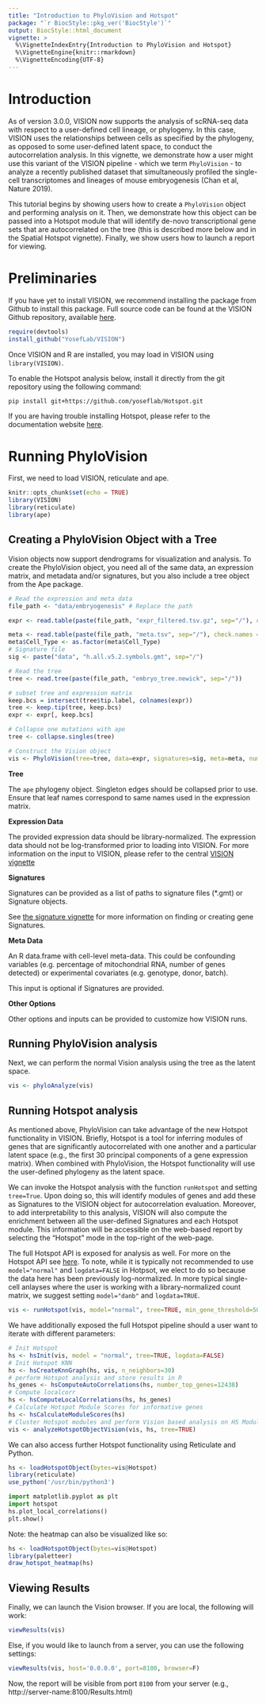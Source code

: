 ```yaml
---
title: "Introduction to PhyloVision and Hotspot"
package: "`r BiocStyle::pkg_ver('BiocStyle')`"
output: BiocStyle::html_document
vignette: >
  %\VignetteIndexEntry{Introduction to PhyloVision and Hotspot}
  %\VignetteEngine{knitr::rmarkdown}
  %\VignetteEncoding{UTF-8}
---
```


# Introduction
As of version 3.0.0, VISION now supports the analysis of scRNA-seq data with respect to a user-defined cell lineage, or phylogeny. In this case, VISION uses the relationships between cells as specified by the phylogeny, as opposed to some user-defined latent space, to conduct the autocorrelation analysis. In this vignette, we demonstrate how a user might use this variant of the VISION pipeline - which we term `PhyloVision` - to analyze a recently published dataset that simultaneously profiled the single-cell transcriptomes and lineages of mouse embryogenesis (Chan et al, Nature 2019).

This tutorial begins by showing users how to create a `PhyloVision` object and performing analysis on it. Then, we demonstrate how this object can be passed into a Hotspot module that will identify de-novo transcriptional gene sets that are autocorrelated on the tree (this is described more below and in the Spatial Hotspot vignette). Finally, we show users how to launch a report for viewing.

# Preliminaries

If you have yet to install VISION, we recommend installing the package from Github to install this package. Full source code can be found at the VISION Github repository, available [here](http://www.github.com/YosefLab/VISION).

```r
require(devtools)
install_github("YosefLab/VISION")
```

Once VISION and R are installed, you may load in VISION using `library(VISION)`.

To enable the Hotspot analysis below, install it directly from the git repository using the following command:

```
pip install git+https://github.com/yoseflab/Hotspot.git
```
If you are having trouble installing Hotspot, please refer to the documentation website [here](https://yoseflab.github.io/Hotspot/).

# Running PhyloVision

First, we need to load VISION, reticulate and ape.
```r
knitr::opts_chunk$set(echo = TRUE)
library(VISION)
library(reticulate)
library(ape)
```

## Creating a PhyloVision Object with a Tree

Vision objects now support dendrograms for visualization and analysis. To create the PhyloVision object, you need all of the same data, an expression matrix, and metadata and/or signatures, but you also include a tree object from the Ape package.

```r
# Read the expression and meta data
file_path <- "data/embryogenesis" # Replace the path

expr <- read.table(paste(file_path, "expr_filtered.tsv.gz", sep="/"), check.names = FALSE, sep = "\t")

meta <- read.table(paste(file_path, "meta.tsv", sep="/"), check.names = FALSE, sep = "\t", row.names = 1, header=TRUE)
meta$Cell_Type <- as.factor(meta$Cell_Type)
# Signature file
sig <- paste("data", "h.all.v5.2.symbols.gmt", sep="/")

# Read the tree
tree <- read.tree(paste(file_path, "embryo_tree.newick", sep="/"))

# subset tree and expression matrix
keep.bcs = intersect(tree$tip.label, colnames(expr))
tree <- keep.tip(tree, keep.bcs)
expr <- expr[, keep.bcs]

# Collapse one mutations with ape
tree <- collapse.singles(tree)

# Construct the Vision object
vis <- PhyloVision(tree=tree, data=expr, signatures=sig, meta=meta, num_neighbors=30, projection_genes= rownames(expr))
```
**Tree**

The `ape` phylogeny object. Singleton edges should be collapsed prior to use. Ensure that leaf names correspond to same names used in the expression matrix. 

**Expression Data**

The provided expression data should be library-normalized. The expression data should not be log-transformed prior to loading into VISION. For more information on the input to VISION, please refer to the central [VISION vignette](VISION_vignette.html)

**Signatures**

Signatures can be provided as a list of paths to signature files (\*.gmt) or Signature objects.

See [the signature vignette](Signatures.html) for more information on finding or creating gene Signatures.

**Meta Data**

An R data.frame with cell-level meta-data.  This could be confounding variables (e.g. percentage of mitochondrial RNA, number of genes detected) or experimental covariates (e.g. genotype, donor, batch).

This input is optional if Signatures are provided.

**Other Options**

Other options and inputs can be provided to customize how VISION runs.

## Running PhyloVision analysis

Next, we can perform the normal Vision analysis using the tree as the latent space.

``` r
vis <- phyloAnalyze(vis)
```
## Running Hotspot analysis

As mentioned above, PhyloVision can take advantage of the new Hotspot functionality in VISION. Briefly, Hotspot is a tool for inferring modules of genes that are significantly autocorrelated with one another and a particular latent space (e.g., the first 30 principal components of a gene expression matrix). When combined with PhyloVision, the Hotspot functionality will use the user-defined phylogeny as the latent space.

We can invoke the Hotspot analysis with the function `runHotspot` and setting `tree=True`. Upon doing so, this will identify modules of genes and add these as Signatures to the VISION object for autocorrelation evaluation. Moreover, to add interpretability to this analysis, VISION will also compute the enrichment between all the user-defined Signatures and each Hotspot module. This information will be accessible on the web-based report by selecting the "Hotspot" mode in the top-right of the web-page.

The full Hotspot API is exposed for analysis as well. For more on the Hotspot API see [here](https://yoseflab.github.io/Hotspot/index.html). To note, while it is typically not recommended to use `model="normal"` and `logdata=FALSE` in Hotpsot, we elect to do so because the data here has been previously log-normalized. In more typical single-cell anlayses where the user is working with a library-normalized count matrix, we suggest setting `model="danb"` and `logdata=TRUE`.

```r
vis <- runHotspot(vis, model="normal", tree=TRUE, min_gene_threshold=50, n_neighbors = 30, number_top_genes = nrow(expr), logdata=FALSE)
```

We have additionally exposed the full Hotspot pipeline should a user want to iterate with different parameters:
```r
# Init Hotspot
hs <- hsInit(vis, model = "normal", tree=TRUE, logdata=FALSE)
# Init Hotspot KNN
hs <- hsCreateKnnGraph(hs, vis, n_neighbors=30)
# perform Hotspot analysis and store results in R
hs_genes <- hsComputeAutoCorrelations(hs, number_top_genes=12438)
# Compute localcorr
hs <- hsComputeLocalCorrelations(hs, hs_genes)
# Calculate Hotspot Module Scores for informative genes
hs <- hsCalculateModuleScores(hs)
# Cluster Hotspot modules and perform Vision based analysis on HS Modules and 
vis <- analyzeHotspotObjectVision(vis, hs, tree=TRUE)
```

We can also access further Hotspot functionality using Reticulate and Python.
```r
hs <- loadHotspotObject(bytes=vis@Hotspot)
library(reticulate)
use_python('/usr/bin/python3')
```
```python
import matplotlib.pyplot as plt
import hotspot
hs.plot_local_correlations()
plt.show()
```
Note: the heatmap can also be visualized like so:
```r
hs <- loadHotspotObject(bytes=vis@Hotspot)
library(paletteer)
draw_hotspot_heatmap(hs)
```

## Viewing Results

Finally, we can launch the Vision browser. If you are local, the following will work:
```r
viewResults(vis)
```

Else, if you would like to launch from a server, you can use the following settings:
```r
viewResults(vis, host='0.0.0.0', port=8100, browser=F)
```
Now, the report will be visible from port `8100` from your server (e.g., http://server-name:8100/Results.html)
